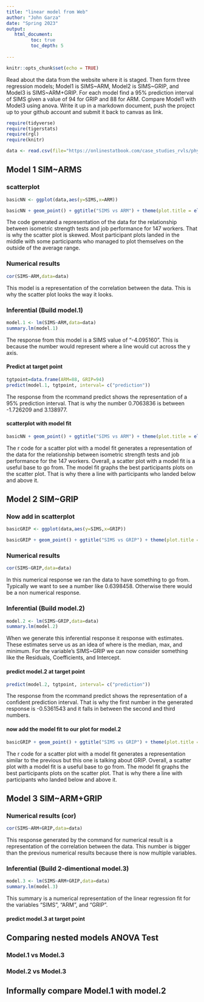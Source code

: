 ```yaml
---
title: "linear model from Web"
author: "John Garza"
date: "Spring 2023"
output:
   html_document:
         toc: true
         toc_depth: 5
        
---
```


```r
knitr::opts_chunk$set(echo = TRUE)
```

Read about the data from the website where it is staged.  Then form three regression models; Model1 is SIMS~ARM, Model2 is SIMS~GRIP, and Model3 is SIMS~ARM+GRIP. For each model find a 95% prediction interval of SIMS given a value of 94  for GRIP and 88 for ARM. Compare Model1 with Model3 using anova. Write it up in a markdown document, push the project up to your github account and submit it back to canvas as link. 

 


```r
require(tidyverse)
require(tigerstats)
require(rgl)
require(knitr)

```

```r
data <- read.csv(file="https://onlinestatbook.com/case_studies_rvls/physical_strength/data.txt",sep="",header=TRUE)  

```

## Model 1 SIM~ARMS

### scatterplot

```r
basicNN <- ggplot(data,aes(y=SIMS,x=ARM))
```

```r
basicNN + geom_point() + ggtitle("SIMS vs ARM") + theme(plot.title = element_text(hjust = 0.5, size = 20))
```

The code generated a representation of the data for the relationship between isometric strength tests and job performance for 147 workers. That is why the scatter plot is skewed. Most participant plots landed in the middle with some participants who managed to plot themselves on the outside of the average range.  



### Numerical results
```r
cor(SIMS~ARM,data=data)
```
This model is a representation of the correlation between the data. This is why the scatter plot looks the way it looks.

### Inferential  (Build model.1)
```r
model.1 <- lm(SIMS~ARM,data=data)
summary.lm(model.1)
```
The response from this model is a SIMS value of "-4.095160". This is because the number would represent where a line would cut across the y axis.

#### Predict at target point
```r
tgtpoint=data.frame(ARM=88, GRIP=94)
predict(model.1, tgtpoint, interval= c("prediction"))
```

The response from the rcommand predict shows the representation of a 95% prediction interval. That is why the number 0.7063836 is between -1.726209 and 3.138977.

#### scatterplot with model fit

```r
basicNN + geom_point() + ggtitle("SIMS vs ARM") + theme(plot.title = element_text(hjust = 0.5, size = 20)) + geom_smooth(method=lm)
```
  
The r code for a scatter plot with a model fit generates a representation of the data for the relationship between isometric strength tests and job performance for the 147 workers. Overall, a scatter plot with a model fit is a useful base to go from. The model fit graphs the best participants plots on the scatter plot. That is why there a line with participants who landed below and above it.

## Model 2 SIM~GRIP

### Now add in scatterplot

```r
basicGRIP <- ggplot(data,aes(y=SIMS,x=GRIP))
```
```r
basicGRIP + geom_point() + ggtitle("SIMS vs GRIP") + theme(plot.title = element_text(hjust = 0.5, size = 20))
```


### Numerical results 

```r
cor(SIMS~GRIP,data=data)
```
In this numerical response we ran the data to have something to go from. Typically we want to see a number like 0.6398458. Otherwise there would be a non numerical response. 

### Inferential  (Build model.2)

```r
model.2 <- lm(SIMS~GRIP,data=data)
summary.lm(model.2)
```
  
When we generate this inferential response it response with estimates. These estimates serve us as an idea of where is the median, max, and minimum. For the variable's SIMS~GRIP we can now consider something like the Residuals, Coefficients, and Intercept.       

#### predict model.2 at target point

```r
predict(model.2, tgtpoint, interval= c("prediction"))
```

The response from the rcommand predict shows the representation of a confident prediction interval. That is why the first number in the generated response is -0.5361543 and it falls in between the second and third numbers.

#### now add the model fit to our plot for model.2

```r
basicGRIP + geom_point() + ggtitle("SIMS vs GRIP") + theme(plot.title = element_text(hjust = 0.5, size = 20)) + geom_smooth(method=lm)
```  

The r code for a scatter plot with a model fit generates a representation similar to the previous but this one is talking about GRIP. Overall, a scatter plot with a model fit is a useful base to go from. The model fit graphs the best participants plots on the scatter plot. That is why there a line with participants who landed below and above it.

## Model 3 SIM~ARM+GRIP

### Numerical results (cor)

```r
cor(SIMS~ARM+GRIP,data=data)
```

This response generated by the command for numerical result is a representation of the correlation between the data. This number is bigger than the previous numerical results because there is now multiple variables.
  
### Inferential  (Build 2-dimentional model.3)

```r
model.3 <- lm(SIMS~ARM+GRIP,data=data)
summary.lm(model.3)
```

This summary is a numerical representation of the linear regression fit for the variables "SIMS", "ARM", and "GRIP".        


#### predict model.3 at target point
  

## Comparing nested models ANOVA Test

### Model.1 vs Model.3
### Model.2 vs Model.3

## Informally compare Model.1 with model.2


